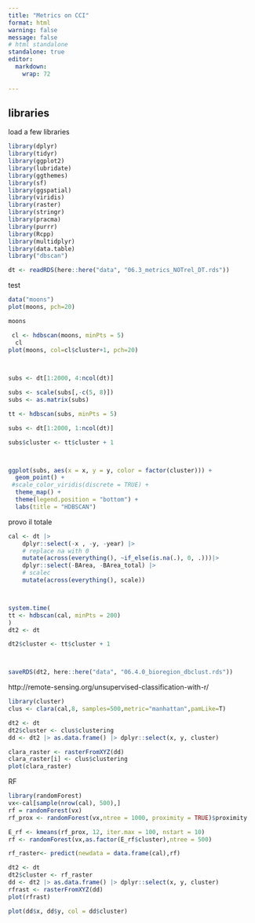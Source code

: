 ```yaml
---
title: "Metrics on CCI"
format: html
warning: false
message: false
# html standalone
standalone: true
editor: 
  markdown: 
    wrap: 72
    
---
```


## libraries

load a few libraries

```r
library(dplyr)
library(tidyr)
library(ggplot2)
library(lubridate)
library(ggthemes)
library(sf)
library(ggspatial)
library(viridis)
library(raster)
library(stringr)
library(pracma)
library(purrr)
library(Rcpp)
library(multidplyr)
library(data.table)
library("dbscan")

```

```r


dt <- readRDS(here::here("data", "06.3_metrics_NOTrel_DT.rds"))

```


test



```r
data("moons")
plot(moons, pch=20)

moons
```


```r
 cl <- hdbscan(moons, minPts = 5)
  cl
plot(moons, col=cl$cluster+1, pch=20)

  
```

```r

subs <- dt[1:2000, 4:ncol(dt)]

subs <- scale(subs[,-c(5, 8)])
subs <- as.matrix(subs)

tt <- hdbscan(subs, minPts = 5)

subs <- dt[1:2000, 1:ncol(dt)]

subs$cluster <- tt$cluster + 1



ggplot(subs, aes(x = x, y = y, color = factor(cluster))) +
  geom_point() +
 #scale_color_viridis(discrete = TRUE) +
  theme_map() +
  theme(legend.position = "bottom") +
  labs(title = "HDBSCAN")
```


provo il totale

```r
cal <- dt |> 
	dplyr::select(-x , -y, -year) |>
	# replace na with 0
	mutate(across(everything(), ~if_else(is.na(.), 0, .)))|>
	dplyr::select(-BArea, -BArea_total) |> 
	# scalec
	mutate(across(everything(), scale)) 



system.time(
tt <- hdbscan(cal, minPts = 200)
)
dt2 <- dt

dt2$cluster <- tt$cluster + 1



saveRDS(dt2, here::here("data", "06.4.0_bioregion_dbclust.rds"))

```

http://remote-sensing.org/unsupervised-classification-with-r/
```r
library(cluster)
clus <- clara(cal,8, samples=500,metric="manhattan",pamLike=T)

dt2 <- dt
dt2$cluster <- clus$clustering
dd <- dt2 |> as.data.frame() |> dplyr::select(x, y, cluster)

clara_raster <- rasterFromXYZ(dd)
clara_raster[i] <- clus$clustering
plot(clara_raster)
```


RF

```r
library(randomForest)
vx<-cal[sample(nrow(cal), 500),]
rf = randomForest(vx)
rf_prox <- randomForest(vx,ntree = 1000, proximity = TRUE)$proximity

E_rf <- kmeans(rf_prox, 12, iter.max = 100, nstart = 10)
rf <- randomForest(vx,as.factor(E_rf$cluster),ntree = 500)

rf_raster<- predict(newdata = data.frame(cal),rf)

dt2 <- dt
dt2$cluster <- rf_raster
dd <- dt2 |> as.data.frame() |> dplyr::select(x, y, cluster)
rfrast <- rasterFromXYZ(dd)
plot(rfrast)

plot(dd$x, dd$y, col = dd$cluster)

```



